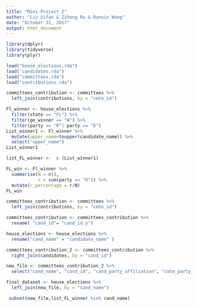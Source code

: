 ```yaml
---
title: "Mini-Project 2"
author: "Liu Sifan & Ziheng Ru & Runxin Wang"
date: "October 31, 2017"
output: html_document
---
```



```r
library(dplyr)
library(tidyverse)
library(plyr)
```


```r
load("house_elections.rda")
load("candidates.rda")
load("committees.rda")
load("contributions.rda")
```

```r
committees_contribution <- committees %>%
  left_join(contributions, by = "cmte_id")
```


```r
Fl_winner <- house_elections %>%
  filter(state == "FL") %>%
  filter(ge_winner == "W") %>%
  filter(party == "R"| party == "D")
List_winner1 <- Fl_winner %>%
  mutate(upper_name=toupper(candidate_name)) %>%
  select("upper_name") 
List_winner1

list_FL_winner <-  c (List_winner1)
```



```r
FL_win <- Fl_winner %>%
  summarise(N = n(),
            r = sum(party == "R")) %>%
  mutate(r_percentage = r/N)
FL_win
```

```r
committees_contribution <- committees %>%
  left_join(contributions, by = "cmte_id")
```

```r
committees_contribution <- committees_contribution %>%
  rename( "cand_id"= "cand_id.y")
```

```r
house_elections <- house_elections %>%
  rename("cand_name" = "candidate_name" )
```


```r
committees_contribution_2 <- committees_contribution %>%
  right_join(candidates, by = "cand_id")
```

```r
new_file <- committees_contribution_2 %>%
  select("cand_name", "cand_id", "cand_party_affiliation", "cmte_party_affiliation", "transaction_amt",  "name", "city","state", "memo_cd", "memo_text")
```

```r
final_dataset <- house_elections %>%
  left_join(new_file, by = "cand_name")
```


```r
 subset(new_file,list_FL_winner %in% cand_name)

```
